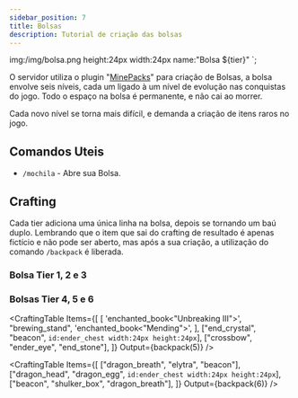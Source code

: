 ```yaml
---
sidebar_position: 7
title: Bolsas
description: Tutorial de criação das bolsas
---
```



img:/img/bolsa.png
height:24px
width:24px
name:"Bolsa ${tier}"
`;

O servidor utiliza o plugin "[MinePacks](https://www.spigotmc.org/resources/minepacks-backpack-plugin-mc-1-7-1-17.19286/)" para criação de Bolsas, a bolsa envolve seis níveis, cada um ligado à um nível de evolução nas conquistas do jogo. Todo o espaço na bolsa é permanente, e não cai ao morrer.

Cada novo nível se torna mais difícil, e demanda a criação de itens raros no jogo.

## Comandos Uteis

- `/mochila` - Abre sua Bolsa.

## Crafting

Cada tier adiciona uma única linha na bolsa, depois se tornando um baú duplo. Lembrando que o item que sai do crafting de resultado é apenas fictício e não pode ser aberto, mas após a sua criação, a utilização do comando `/backpack` é liberada.

### Bolsa Tier 1, 2 e 3

<div className={styles.buttons}>
  <CraftingTable
    Items={[
      ["dirt", "sand", "podzol"],
      ["gold_block", "chest", "iron_block"],
      ["copper_block", "coal_block", "oxidized_copper_block"],
    ]}
    Output={backpack(1)}
  />
  <CraftingTable
    Items={[
      ["emerald_block", "diamond_block", "amethyst_shard"],
      ["scute", "heart_of_the_sea", "iron_block"],
      ["ender_pearl", "writable_book", `honey_bottle`],
    ]}
    Output={backpack(2)}
  />
  <CraftingTable
    Items={[
      [
        `
img:http://www.needcoolshoes.com/banner/thumbnail.png?=paau
name:"Banner"`,
        `
img:http://www.needcoolshoes.com/banner/thumbnail.png?=paao
name:"Banner"`,
        `
img:http://www.needcoolshoes.com/banner/thumbnail.png?=paak
name:"Banner"`,
      ],
      ["redstone_block", "experience_bottle", "tnt"],
      ["totem_of_undying", "spyglass", "trident"],
    ]}
    Output={backpack(3)}
  />
</div>

### Bolsas Tier 4, 5 e 6

<div className={styles.buttons}>
  <CraftingTable
    Items={[
      ["blaze_rod", "ghast_tear", "magma_cream"],
      ["golden_axe", "wither_skeleton_skull", "golden_leggings"],
      ["netherite_pickaxe", "golden_apple", "netherite_chestplate"],
    ]}
    Output={backpack(4)}
  />

<CraftingTable
  Items={[
    [
      'enchanted_book<"Unbreaking III">',
      "brewing_stand",
      'enchanted_book<"Mending">',
    ],
    ["end_crystal", "beacon", `id:ender_chest width:24px height:24px`],
    ["crossbow", "ender_eye", "end_stone"],
  ]}
  Output={backpack(5)}
/>

  <CraftingTable
    Items={[
      ["dragon_breath", "elytra", "beacon"],
      ["dragon_head", "dragon_egg", `id:ender_chest width:24px height:24px`],
      ["beacon", "shulker_box", "dragon_breath"],
    ]}
    Output={backpack(6)}
  />
</div>
